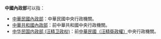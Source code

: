 '''中國內政部'''可以指：
* [[中華民國內政部|中華民國內政部]]：中華民國中央行政機關。
* [[中華共和國內政部|中華共和國內政部]]：前中華共和國中央行政機關。
* [[中华民国内政部_(汪精卫政权)|中华民国内政部 (汪精卫政权)]]：前[[汪精卫政权|中華民國（汪精衛政權）]]中央行政機關。
{{消歧义|cat=五字組織機構消歧义}}